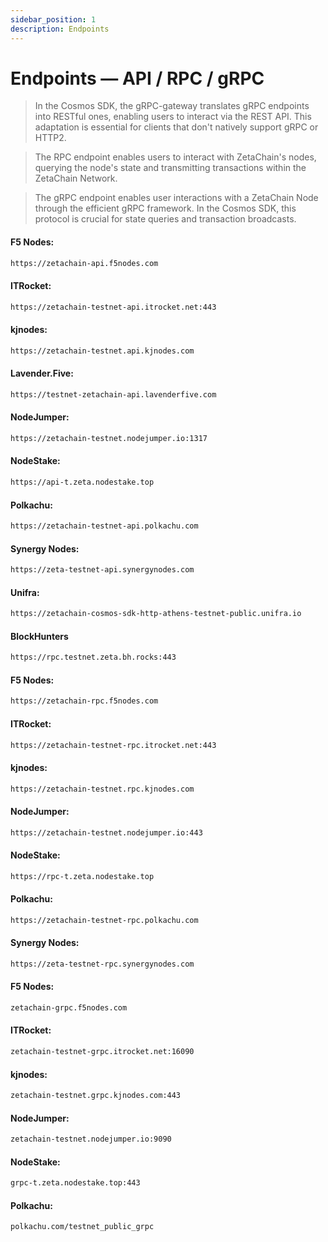 ```yaml
---
sidebar_position: 1
description: Endpoints
---
```



# Endpoints — API / RPC / gRPC

> In the Cosmos SDK, the gRPC-gateway translates gRPC endpoints into RESTful ones, enabling users to interact via the REST API. This adaptation is essential for clients that don't natively support gRPC or HTTP2.

> The RPC endpoint enables users to interact with ZetaChain's nodes, querying the node's state and transmitting transactions within the ZetaChain Network.

> The gRPC endpoint enables user interactions with a ZetaChain Node through the efficient gRPC framework. In the Cosmos SDK, this protocol is crucial for state queries and transaction broadcasts.


<Tabs>
  <TabItem value="api" label="API" default>

#### F5 Nodes:
```bash
https://zetachain-api.f5nodes.com
```

#### ITRocket:
```bash
https://zetachain-testnet-api.itrocket.net:443
```

#### kjnodes:
```bash
https://zetachain-testnet.api.kjnodes.com
```

#### Lavender.Five:
```bash
https://testnet-zetachain-api.lavenderfive.com
```

#### NodeJumper:
```bash
https://zetachain-testnet.nodejumper.io:1317
```

#### NodeStake:
```bash
https://api-t.zeta.nodestake.top
```

#### Polkachu:
```bash
https://zetachain-testnet-api.polkachu.com
```

#### Synergy Nodes:
```bash
https://zeta-testnet-api.synergynodes.com
```

#### Unifra:
```bash
https://zetachain-cosmos-sdk-http-athens-testnet-public.unifra.io
```

  </TabItem>
  <TabItem value="rpc" label="RPC">

#### BlockHunters
```bash 
https://rpc.testnet.zeta.bh.rocks:443
```

#### F5 Nodes:
```bash
https://zetachain-rpc.f5nodes.com
```

#### ITRocket:
```bash
https://zetachain-testnet-rpc.itrocket.net:443
```

#### kjnodes:
```bash
https://zetachain-testnet.rpc.kjnodes.com
```

#### NodeJumper:
```bash
https://zetachain-testnet.nodejumper.io:443
```

#### NodeStake:
```bash
https://rpc-t.zeta.nodestake.top
```

#### Polkachu:
```bash
https://zetachain-testnet-rpc.polkachu.com
```

#### Synergy Nodes:
```bash
https://zeta-testnet-rpc.synergynodes.com
```

  </TabItem>
  <TabItem value="grpc" label="gRPC">

#### F5 Nodes:
```bash
zetachain-grpc.f5nodes.com
```

#### ITRocket:
```bash
zetachain-testnet-grpc.itrocket.net:16090
```

#### kjnodes:
```bash
zetachain-testnet.grpc.kjnodes.com:443
```

#### NodeJumper:
```bash
zetachain-testnet.nodejumper.io:9090
```

#### NodeStake:
```bash
grpc-t.zeta.nodestake.top:443
```

#### Polkachu:
```bash
polkachu.com/testnet_public_grpc
```

  </TabItem>
</Tabs>
